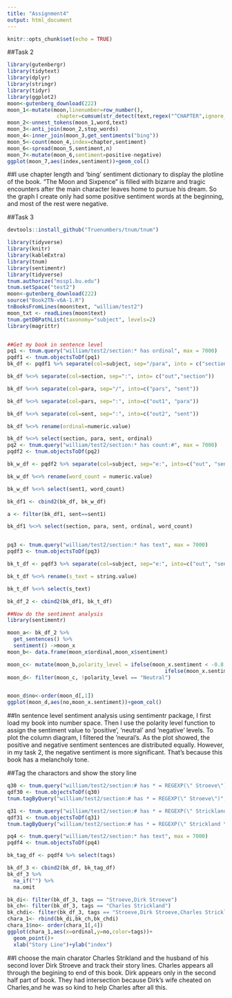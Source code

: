 ```yaml
---
title: "Assignment4"
output: html_document
---
```


```r
knitr::opts_chunk$set(echo = TRUE)
```

##Task 2
```r
library(gutenbergr)
library(tidytext)
library(dplyr)
library(stringr)
library(tidyr)
library(ggplot2)
moon<-gutenberg_download(222)
moon_1<-mutate(moon,linenumber=row_number(),
                chapter=cumsum(str_detect(text,regex("^CHAPTER",ignore_case = TRUE))))
moon_2<-unnest_tokens(moon_1,word,text)
moon_3<-anti_join(moon_2,stop_words)
moon_4<-inner_join(moon_3,get_sentiments("bing"))
moon_5<-count(moon_4,index=chapter,sentiment)
moon_6<-spread(moon_5,sentiment,n)
moon_7<-mutate(moon_6,sentiment=positive-negative)
ggplot(moon_7,aes(index,sentiment))+geom_col()
```
##I use chapter length and 'bing' sentiment dictionary to display the plotline of the book. "The Moon and Sixpence" is filled with bizarre and tragic encounters after the main character leaves home to pursue his dream. So the graph I create only had some positive sentiment words at the beginning, and most of the rest were negative.


##Task 3
```r
devtools::install_github("Truenumbers/tnum/tnum")

library(tidyverse)
library(knitr)
library(kableExtra)
library(tnum)
library(sentimentr)
library(tidyverse)
tnum.authorize("mssp1.bu.edu")
tnum.setSpace("test2")
moon<-gutenberg_download(222)
source("Book2TN-v6A-1.R")
tnBooksFromLines(moon$text, "william/test2")
moon_txt <- readLines(moon$text)
tnum.getDBPathList(taxonomy="subject", levels=2)
library(magrittr)


##Get my book in sentence level
pq1 <- tnum.query("william/test2/section:* has ordinal", max = 7000)
pqdf1 <- tnum.objectsToDf(pq1)
bk_df <- pqdf1 %>% separate(col=subject, sep="/para", into = c("section", "para")) 

bk_df %<>% separate(col=section, sep=":", into= c("out","section"))

bk_df %<>% separate(col=para, sep="/", into=c("pars", "sent"))

bk_df %<>% separate(col=pars, sep=":", into=c("out1", "para"))

bk_df %<>% separate(col=sent, sep=":", into=c("out2", "sent"))

bk_df %<>% rename(ordinal=numeric.value)

bk_df %<>% select(section, para, sent, ordinal)
pq2 <- tnum.query("william/test2/section:* has count:#", max = 7000)
pqdf2 <- tnum.objectsToDf(pq2)

bk_w_df <- pqdf2 %>% separate(col=subject, sep="e:", into=c("out", "sent1"))

bk_w_df %<>% rename(word_count = numeric.value)

bk_w_df %<>% select(sent1, word_count)

bk_df1 <- cbind2(bk_df, bk_w_df)

a <- filter(bk_df1, sent==sent1)

bk_df1 %<>% select(section, para, sent, ordinal, word_count) 


pq3 <- tnum.query("william/test2/section:* has text", max = 7000)
pqdf3 <- tnum.objectsToDf(pq3)

bk_t_df <- pqdf3 %>% separate(col=subject, sep="e:", into=c("out", "sent1"))

bk_t_df %<>% rename(s_text = string.value)

bk_t_df %<>% select(s_text)

bk_df_2 <- cbind2(bk_df1, bk_t_df)

##Now do the sentiment analysis
library(sentimentr)

moon_a<- bk_df_2 %>% 
  get_sentences() %>% 
  sentiment() ->moon_x
moon_b<- data.frame(moon_x$ordinal,moon_x$sentiment)

moon_c<- mutate(moon_b,polarity_level = ifelse(moon_x.sentiment < -0.8, "Negative",
                                                   ifelse(moon_x.sentiment > 0.8, "Positive","Neutral")))
moon_d<- filter(moon_c, !polarity_level == "Neutral")


moon_d$no<-order(moon_d[,1])
ggplot(moon_d,aes(no,moon_x.sentiment))+geom_col()

```
##In sentence level sentiment analysis using sentimentr package, I first load my book into number space. Then I use the polarity level function to assign the sentiment value to 'positive', 'neutral' and 'negative' levels. To plot the column diagram, I filtered the 'neural's. As the plot showed, the positive and negative sentiment sentences are distributed equally. However, in my task 2, the negative sentiment is more significant. That's because this book has a melancholy tone. 


##Tag the charactors and show the story line
```r
q30 <- tnum.query("william/test2/section:# has * = REGEXP(\" Stroeve\")", max = 100)
qdf30 <- tnum.objectsToDf(q30)
tnum.tagByQuery("william/test2/section:# has * = REGEXP(\" Stroeve\")", adds=("Dirk Stroeve"))

q31 <- tnum.query("william/test2/section:# has * = REGEXP(\" Strickland \")", max=1000)
qdf31 <- tnum.objectsToDf(q31)
tnum.tagByQuery("william/test2/section:# has * = REGEXP(\" Strickland \")", adds=("Charles Strickland"))

pq4 <- tnum.query("william/test2/section:* has text", max = 7000)
pqdf4 <- tnum.objectsToDf(pq4)

bk_tag_df <- pqdf4 %>% select(tags)

bk_df_3 <- cbind2(bk_df, bk_tag_df)
bk_df_3 %>%
  na_if("") %>%
  na.omit

bk_di<- filter(bk_df_3, tags == "Stroeve,Dirk Stroeve")
bk_ch<- filter(bk_df_3, tags == "Charles Strickland")
bk_chdi<- filter(bk_df_3, tags == "Stroeve,Dirk Stroeve,Charles Strickland")
chara_1<- rbind(bk_di,bk_ch,bk_chdi)
chara_1$no<- order(chara_1[,4])
ggplot(chara_1,aes(x=ordinal,y=no,color=tags))+
  geom_point()+
  xlab("Story Line")+ylab("index")

```

##I choose the main charator Charles Strikland and the husband of his second lover Dirk Stroeve and track their story lines. Charles appears all through the begining to end of this book. Dirk appears only in the second half part of book. They had intersection because Dirk's wife cheated on Charles,and he was so kind to help Charles after all this. 
